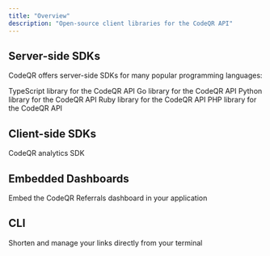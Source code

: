 ```yaml
---
title: "Overview"
description: "Open-source client libraries for the CodeQR API"
---
```


## Server-side SDKs

CodeQR offers server-side SDKs for many popular programming languages:

<CardGroup cols={2}>
  <Card title="TypeScript" icon="npm" href="/sdks/typescript">
    TypeScript library for the CodeQR API
  </Card>
  <Card title="Go" icon="golang" href="/sdks/go">
    Go library for the CodeQR API
  </Card>
  <Card title="Python" icon="python" href="/sdks/python">
    Python library for the CodeQR API
  </Card>
  <Card title="Ruby" icon="gem" href="/sdks/ruby">
    Ruby library for the CodeQR API
  </Card>
  <Card title="PHP" icon="php" href="/sdks/php">
    PHP library for the CodeQR API
  </Card>
</CardGroup>

## Client-side SDKs

<CardGroup cols={2}>
  <Card title="@codeqr/analytics" icon="js" href="/sdks/client-side/introduction">
    CodeQR analytics SDK
  </Card>
</CardGroup>

## Embedded Dashboards

<CardGroup cols={2}>
  <Card title="Referrals Embed" icon="window" href="/sdks/embed/referrals">
    Embed the CodeQR Referrals dashboard in your application
  </Card>
</CardGroup>

## CLI

<CardGroup cols={2}>
  <Card title="CodeQR CLI" icon="terminal" href="/sdks/cli">
    Shorten and manage your links directly from your terminal
  </Card>
</CardGroup>
